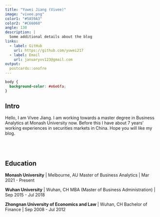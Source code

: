 ```yaml
---
title: "Yuwei Jiang (Vivee)"
image: "vivee.png"
color1: "#5A59A3"
color2: "#C66060"
angle: 130
description: |
  Some additional details about the blog
links:
  - label: GitHub
    url: https://github.com/yuwei217
  - label: Email
    url: januaryvv123@gmail.com
output:
  postcards::onofre
---
```


```css
body {
  background-color: #e6e6fa;
}
```

## Intro

Hello, I am Vivee Jiang. I am working towards a master degree in Business Analytics at Monash University now. Before this I have about 7 years' working experiences in securities markets in China. Hope you will like my blog.

<br><br>

## Education

**Monash University** | Melbourne, AU
Master of Business Analytics | Mar 2021 - Present

**Wuhan University** | Wuhan, CH
MBA (Master of Business Administration) | Sep 2015 - Jul 2018

**Zhongnan University of Economics and Law** | Wuhan, CH
Bachelor of Finance | Sep 2008 - Jul 2012